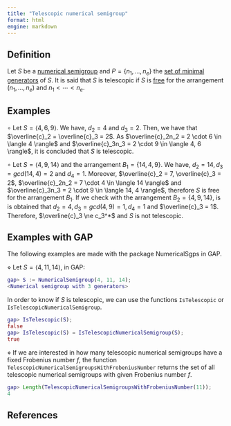 ```yaml
---
title: "Telescopic numerical semigroup"
format: html
engine: markdown
---
```


## Definition

Let $S$ be a [numerical semigroup](../Basic-concepts/Numerical-semigroup.qmd) and $P = \{n_1, \ldots, n_e\}$ the [set of minimal generators](../Basic-concepts/Minimal-set-of-generators.qmd) of $S$. It is said that $S$ is telescopic if $S$ is [free](NS-free.qmd) for the arrangement $(n_1, \ldots, n_e)$ and $n_1 < \cdots < n_e$.

## Examples

$\circ$ Let $S = \langle 4, 6, 9 \rangle$. We have, $d_2 = 4$ and $d_3 = 2$. Then, we have that $\overline{c}_2 = \overline{c}_3 = 2$. As $\overline{c}_2n_2 = 2 \cdot 6 \in \langle 4 \rangle$ and $\overline{c}_3n_3 = 2 \cdot 9 \in \langle 4, 6 \rangle$, it is concluded that $S$ is telescopic.

$\circ$ Let $S = \langle 4, 9, 14 \rangle$ and the arrangement $B_1 = \{14, 4, 9\}$. We have, $d_2 = 14, d_3 = gcd(14, 4) = 2$ and $d_4 = 1$. Moreover, $\overline{c}_2 = 7, \overline{c}_3 = 2$, $\overline{c}_2n_2 = 7 \cdot 4 \in \langle 14 \rangle$ and $\overline{c}_3n_3 = 2 \cdot 9 \in \langle 14, 4 \rangle$, therefore $S$ is free for the arrangement $B_1$. If we check with the arrangement $B_2 = \{4, 9, 14\}$, is is obtained that $d_2 = 4, d_3 = gcd(4, 9) = 1, d_4 = 1$ and $\overline{c}_3 = 1$. Therefore, $\overline{c}_3 \ne c_3^*$ and $S$ is not telescopic.

## Examples with GAP

The following examples are made with the package NumericalSgps in GAP.

$\diamond$ Let $S = \langle 4, 11, 14 \rangle$, in GAP:

``` gap
gap> S := NumericalSemigroup(4, 11, 14);
<Numerical semigroup with 3 generators>
```

In order to know if $S$ is telescopic, we can use the functions `IsTelescopic` or `IsTelescopicNumericalSemigroup`.

``` gap
gap> IsTelescopic(S);
false
gap> IsTelescopic(S) = IsTelescopicNumericalSemigroup(S);
true
```

$\diamond$ If we are interested in how many telescopic numerical semigroups have a fixed Frobenius number $f$, the function `TelescopicNumericalSemigroupsWithFrobeniusNumber` returns the set of all telescopic numerical semigroups with given Frobenius number $f$.

``` gap
gap> Length(TelescopicNumericalSemigroupsWithFrobeniusNumber(11));
4
```

## References

